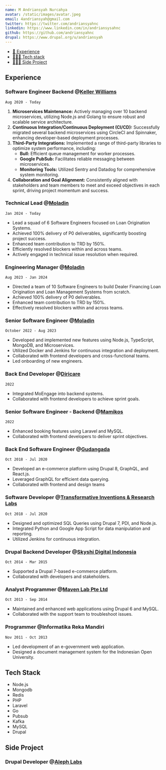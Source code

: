 ```yaml
---
name: M Andriansyah Nurcahya
avatar: /static/images/avatar.jpeg
email: 4andriansyah@gmail.com
twitter: https://twitter.com/andriansyahnc
linkedin: https://www.linkedin.com/in/andriansysahnc
github: https://github.com/andriansyahnc
drupal: https://www.drupal.org/u/andriansyah
---
```


- [💼 Experience](#experience)
- [🧑🏻‍💻 Tech stack](#tech-stack)
- [🧑🏻‍💻 Side Project](#side-project)

## Experience

### Software Engineer Backend @**[Keller Williams](https://www.kw.com)**

`Aug 2020 - Today`

1. **Microservices Maintenance:** Actively managing over 10 backend microservices, utilizing Node.js and Golang to ensure robust and scalable service architecture.
2. **Continuous Integration/Continuous Deployment (CI/CD):** Successfully migrated several backend microservices using CircleCI and Spinnaker, enhancing developer-based deployment processes.
3. **Third-Party Integrations:** Implemented a range of third-party libraries to optimize system performance, including:
    - **Bull:** Efficient queue management for worker processes.
    - **Google PubSub:** Facilitates reliable messaging between microservices.
    - **Monitoring Tools:** Utilized Sentry and Datadog for comprehensive system monitoring.
4. **Collaboration and Goal Alignment:** Consistently aligned with stakeholders and team members to meet and exceed objectives in each sprint, driving project momentum and success.


### Technical Lead @**[Moladin](https://www.moladin.com)**

`Jan 2024 - Today`

- Lead a squad of 6 Software Engineers focused on Loan Origination Systems.
- Achieved 100% delivery of P0 deliverables, significantly boosting project success.
- Enhanced team contribution to TRD by 150%.
- Efficiently resolved blockers within and across teams.
- Actively engaged in technical issue resolution when required.

### Engineering Manager @**[Moladin](https://www.moladin.com)**

`Aug 2023 - Jan 2024`

- Directed a team of 10 Software Engineers to build Dealer Financing Loan Origination and Loan Management Systems from scratch.
- Achieved 100% delivery of P0 deliverables.
- Enhanced team contribution to TRD by 150%.
- Effectively resolved blockers within and across teams.


### Senior Software Engineer @[Moladin](https://www.moladin.com)

`October 2022 - Aug 2023`

- Developed and implemented new features using Node.js, TypeScript, MongoDB, and Microservices.
- Utilized Docker and Jenkins for continuous integration and deployment.
- Collaborated with frontend developers and cross-functional teams.
- Led onboarding of new engineers.


### Back End Developer @[Diricare](https://diricare.com)

`2022`

- Integrated MoEngage into backend systems.
- Collaborated with frontend developers to achieve sprint goals.


### Senior Software Engineer - Backend @[Mamikos](https://mamikos.com)

`2022`

- Enhanced booking features using Laravel and MySQL.
- Collaborated with frontend developers to deliver sprint objectives.

### Back End Software Engineer @[Gudangada](https://gudangada.com)

`Oct 2018 - Jul 2020`

- Developed an e-commerce platform using Drupal 8, GraphQL, and React.js.
- Leveraged GraphQL for efficient data querying.
- Collaborated with frontend and design teams

### Software Developer @[Transformative Inventions & Research Labs](https://www.transformativeinventions.com)

`Oct 2018 - Jul 2020`

- Designed and optimized SQL Queries using Drupal 7, PDI, and Node.js.
- Integrated Python and Google App Script for data manipulation and reporting.
- Utilized Jenkins for continuous integration.

### Drupal Backend Developer @[Skyshi Digital Indonesia](https://skyshi.com)

`Oct 2014 - Mar 2015`

- Supported a Drupal 7-based e-commerce platform.
- Collaborated with developers and stakeholders.

### Analyst Programmer @[Maven Lab Pte Ltd](https://www.mavenlab.com)

`Oct 2013 - Sep 2014`

- Maintained and enhanced web applications using Drupal 6 and MySQL.
- Collaborated with the support team to troubleshoot issues.

### Programmer @Informatika Reka Mandiri

`Nov 2011 - Oct 2013`

- Led development of an e-government web application.
- Designed a document management system for the Indonesian Open University.

## Tech Stack
- Node.js
- Mongodb
- Redis
- PHP
- Laravel
- Go
- Pubsub
- Kafka
- MySQL
- Drupal

## Side Project

### Drupal Developer @[Aleph Labs](https://aleph-labs.com)